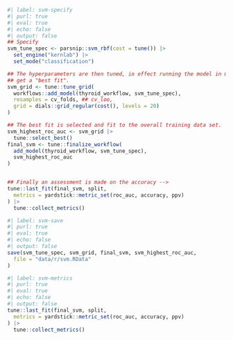 

``` r
#| label: svm-specify
#| purl: true
#| eval: true
#| echo: false
#| output: false
## Specify
svm_tune_spec <- parsnip::svm_rbf(cost = tune()) |>
  set_engine("kernlab") |>
  set_mode("classification")

## The hyperparameters are then tuned, in effect running the model in multiple subsets of the cross-validation to
## get a "best fit".
svm_grid <- tune::tune_grid(
  workflows::add_model(thyroid_workflow, svm_tune_spec),
  resamples = cv_folds, ## cv_loo,
  grid = dials::grid_regular(cost(), levels = 20)
)

## The best fit is selected and fit to the overall training data set.
svm_highest_roc_auc <- svm_grid |>
  tune::select_best()
final_svm <- tune::finalize_workflow(
  add_model(thyroid_workflow, svm_tune_spec),
  svm_highest_roc_auc
)


## Finally an assessment is made on the accuracy -->
tune::last_fit(final_svm, split,
  metrics = yardstick::metric_set(roc_auc, accuracy, ppv)
) |>
  tune::collect_metrics()
```

```r
#| label: svm-save
#| purl: true
#| eval: true
#| echo: false
#| output: false
save(svm_tune_spec, svm_grid, final_svm, svm_highest_roc_auc,
  file = "data/r/svm.RData"
)
```

```r
#| label: svm-metrics
#| purl: true
#| eval: true
#| echo: false
#| output: false
tune::last_fit(final_svm, split,
  metrics = yardstick::metric_set(roc_auc, accuracy, ppv)
) |>
  tune::collect_metrics()
```
